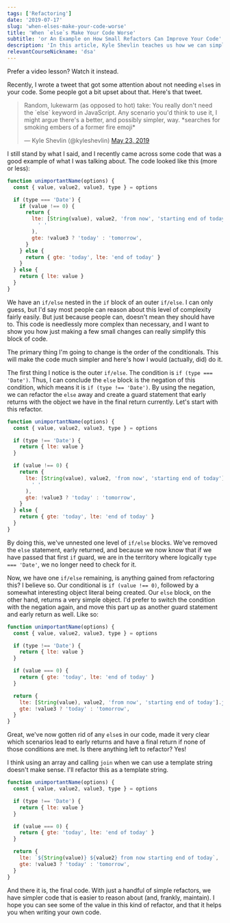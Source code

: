 ```yaml
---
tags: ['Refactoring']
date: '2019-07-17'
slug: 'when-elses-make-your-code-worse'
title: 'When `else`s Make Your Code Worse'
subtitle: 'or An Example on How Small Refactors Can Improve Your Code'
description: 'In this article, Kyle Shevlin teaches us how we can simplify the conditional logic of our code by refactoring it without `else` blocks.'
relevantCourseNickname: 'dsa'
---
```



Prefer a video lesson? Watch it instead.

<EggheadEmbed
  src="https://egghead.io/lessons/javascript-remove-unnecessary-else-blocks-with-guards-and-early-returns/embed"
  title="Remove Unnecessary Else Blocks with Guards and Early Returns"
/>

Recently, I wrote a tweet that got some attention about not needing `else`s in your code. Some people got a bit upset about that. Here's that tweet.

<blockquote class="twitter-tweet" data-lang="en">
  <p lang="en" dir="ltr">
    Random, lukewarm (as opposed to hot) take: You really don&#39;t need the
    `else` keyword in JavaScript. Any scenario you&#39;d think to use it, I
    might argue there&#39;s a better, and possibly simpler, way. *searches for
    smoking embers of a former fire emoji*
  </p>
  &mdash; Kyle Shevlin (@kyleshevlin) <a href="https://twitter.com/kyleshevlin/status/1131674209287979008?ref_src=twsrc%5Etfw">May 23, 2019</a>
</blockquote>
<script
  async
  src="https://platform.twitter.com/widgets.js"
  charset="utf-8"
></script>

I still stand by what I said, and I recently came across some code that was a good example of what I was talking about. The code looked like this (more or less):

```javascript
function unimportantName(options) {
  const { value, value2, value3, type } = options

  if (type === 'Date') {
    if (value !== 0) {
      return {
        lte: [String(value), value2, 'from now', 'starting end of today'].join(
          ' '
        ),
        gte: !value3 ? 'today' : 'tomorrow',
      }
    } else {
      return { gte: 'today', lte: 'end of today' }
    }
  } else {
    return { lte: value }
  }
}
```

We have an `if/else` nested in the `if` block of an outer `if/else`. I can only guess, but I'd say most people can reason about this level of complexity fairly easily. But just because people can, doesn't mean they should have to. This code is needlessly more complex than necessary, and I want to show you how just making a few small changes can really simplify this block of code.

The primary thing I'm going to change is the order of the conditionals. This will make the code much simpler and here's how I would (actually, did) do it.

The first thing I notice is the outer `if/else`. The condition is `if (type === 'Date')`. Thus, I can conclude the `else` block is the negation of this condition, which means it is `if (type !== 'Date')`. By using the negation, we can refactor the `else` away and create a guard statement that early returns with the object we have in the final return currently. Let's start with this refactor.

```javascript
function unimportantName(options) {
  const { value, value2, value3, type } = options

  if (type !== 'Date') {
    return { lte: value }
  }

  if (value !== 0) {
    return {
      lte: [String(value), value2, 'from now', 'starting end of today'].join(
        ' '
      ),
      gte: !value3 ? 'today' : 'tomorrow',
    }
  } else {
    return { gte: 'today', lte: 'end of today' }
  }
}
```

By doing this, we've unnested one level of `if/else` blocks. We've removed the `else` statement, early returned, and because we now know that if we have passed that first `if` guard, we are in the territory where logically `type === 'Date'`, we no longer need to check for it.

Now, we have one `if/else` remaining, is anything gained from refactoring this? I believe so. Our conditional is `if (value !== 0)`, followed by a somewhat interesting object literal being created. Our `else` block, on the other hand, returns a very simple object. I'd prefer to switch the condition with the negation again, and move this part up as another guard statement and early return as well. Like so:

```javascript
function unimportantName(options) {
  const { value, value2, value3, type } = options

  if (type !== 'Date') {
    return { lte: value }
  }

  if (value === 0) {
    return { gte: 'today', lte: 'end of today' }
  }

  return {
    lte: [String(value), value2, 'from now', 'starting end of today'].join(' '),
    gte: !value3 ? 'today' : 'tomorrow',
  }
}
```

Great, we've now gotten rid of any `else`s in our code, made it very clear which scenarios lead to early returns and have a final return if none of those conditions are met. Is there anything left to refactor? Yes!

I think using an array and calling `join` when we can use a template string doesn't make sense. I'll refactor this as a template string.

```javascript
function unimportantName(options) {
  const { value, value2, value3, type } = options

  if (type !== 'Date') {
    return { lte: value }
  }

  if (value === 0) {
    return { gte: 'today', lte: 'end of today' }
  }

  return {
    lte: `${String(value)} ${value2} from now starting end of today`,
    gte: !value3 ? 'today' : 'tomorrow',
  }
}
```

And there it is, the final code. With just a handful of simple refactors, we have simpler code that is easier to reason about (and, frankly, maintain). I hope you can see some of the value in this kind of refactor, and that it helps you when writing your own code.
